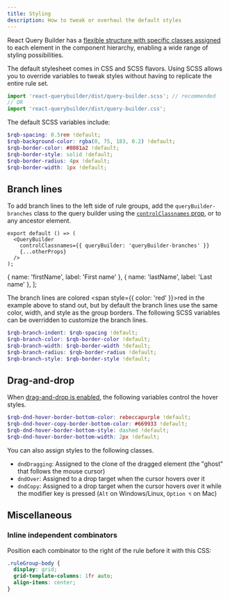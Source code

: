 ```yaml
---
title: Styling
description: How to tweak or overhaul the default styles
---
```



React Query Builder has a [flexible structure with specific classes assigned](../api/classnames) to each element in the component hierarchy, enabling a wide range of styling possibilities.

The default stylesheet comes in CSS and SCSS flavors. Using SCSS allows you to override variables to tweak styles without having to replicate the entire rule set.

```ts
import 'react-querybuilder/dist/query-builder.scss'; // recommended
// OR
import 'react-querybuilder/dist/query-builder.css';
```

The default SCSS variables include:

```scss
$rqb-spacing: 0.5rem !default;
$rqb-background-color: rgba(0, 75, 183, 0.2) !default;
$rqb-border-color: #8081a2 !default;
$rqb-border-style: solid !default;
$rqb-border-radius: 4px !default;
$rqb-border-width: 1px !default;
```

## Branch lines

To add branch lines to the left side of rule groups, add the `queryBuilder-branches` class to the query builder using the [`controlClassnames` prop](../api/querybuilder#controlclassnames), or to any ancestor element.

<!-- prettier-ignore -->
```tsx
export default () => (
  <QueryBuilder
    controlClassnames={{ queryBuilder: 'queryBuilder-branches' }}
    {...otherProps}
  />
);
```

  { name: 'firstName', label: 'First name' },
  { name: 'lastName', label: 'Last name' },
];

<BrowserWindow>
  <QueryBuilderEmbed
    fields={fields}
    controlClassnames={{ queryBuilder: ['queryBuilder-branches', 'red-branch-lines'] }}
    defaultQuery={{
      combinator: 'and',
      rules: [
        { field: 'firstName', operator: 'beginsWith', value: 'Stev' },
        {
          combinator: 'or',
          rules: [
            { field: 'lastName', operator: '=', value: 'Vai' },
            { field: 'lastName', operator: '=', value: 'Vaughan' },
          ],
        },
      ],
    }}
  />
</BrowserWindow>

The branch lines are colored <span style={{ color: 'red' }}>red</span> in the example above to stand out, but by default the branch lines use the same color, width, and style as the group borders. The following SCSS variables can be overridden to customize the branch lines.

```scss
$rqb-branch-indent: $rqb-spacing !default;
$rqb-branch-color: $rqb-border-color !default;
$rqb-branch-width: $rqb-border-width !default;
$rqb-branch-radius: $rqb-border-radius !default;
$rqb-branch-style: $rqb-border-style !default;
```

## Drag-and-drop

When [drag-and-drop is enabled](../api/querybuilder#enabledraganddrop), the following variables control the hover styles.

```scss
$rqb-dnd-hover-border-bottom-color: rebeccapurple !default;
$rqb-dnd-hover-copy-border-bottom-color: #669933 !default;
$rqb-dnd-hover-border-bottom-style: dashed !default;
$rqb-dnd-hover-border-bottom-width: 2px !default;
```

You can also assign styles to the following classes.

- `dndDragging`: Assigned to the clone of the dragged element (the "ghost" that follows the mouse cursor)
- `dndOver`: Assigned to a drop target when the cursor hovers over it
- `dndCopy`: Assigned to a drop target when the cursor hovers over it while the modifier key is pressed (`Alt` on Windows/Linux, `Option ⌥` on Mac)

## Miscellaneous

### Inline independent combinators

Position each combinator to the right of the rule before it with this CSS:

```css
.ruleGroup-body {
  display: grid;
  grid-template-columns: 1fr auto;
  align-items: center;
}
```

<BrowserWindow>
  <QueryBuilderEmbed
    fields={fields}
    independentCombinators
    controlClassnames={{ body: 'inline-indycomb' }}
    defaultQuery={{
      rules: [
        { field: 'firstName', operator: 'beginsWith', value: 'Stev' },
        'and',
        {
          rules: [
            { field: 'lastName', operator: '=', value: 'Vai' },
            'or',
            { field: 'lastName', operator: '=', value: 'Vaughan' },
            'or',
            { field: 'lastName', operator: '=', value: 'Martin' },
          ],
        },
        'or',
        { field: 'firstName', operator: 'null', value: null },
      ],
    }}
  />
</BrowserWindow>
